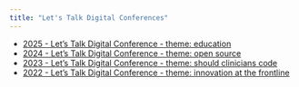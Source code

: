 ```yaml
---
title: "Let's Talk Digital Conferences"
---
```



* [2025 - Let's Talk Digital Conference - theme: education](2025/)
* [2024 - Let's Talk Digital Conference - theme: open source](2024/)
* [2023 - Let's Talk Digital Conference - theme: should clinicians code](2023/)
* [2022 - Let's Talk Digital Conference - theme: innovation at the frontline](2022/)